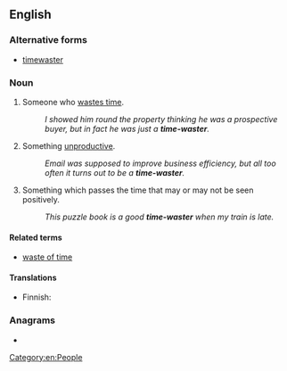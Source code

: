 {{also|timewaster}}
==English==

===Alternative forms===
* [[timewaster]]

===Noun===
{{en-noun|head=[[time]]-[[waster]]}}

# Someone who [[waste time|wastes time]].
#: ''I showed him round the property thinking he was a prospective buyer, but in fact he was just a '''time-waster'''.''
# Something [[unproductive]].
#: ''Email was supposed to improve business efficiency, but all too often it turns out to be a '''time-waster'''.'' 
# Something which passes the time that may or may not be seen positively.
#: ''This puzzle book is a good '''time-waster''' when my train is late.''

====Related terms====
* [[waste of time]]

====Translations====
{{trans-top|someone who wastes time}}
{{trans-mid}}
{{trans-bottom}}

{{trans-top|something unproductive}}
* Finnish: {{t+|fi|ajanhukka}}
{{trans-mid}}
{{trans-bottom}}

===Anagrams===
* {{anagrams|en|a=aeeimrsttw|water mites}}

[[Category:en:People]]
